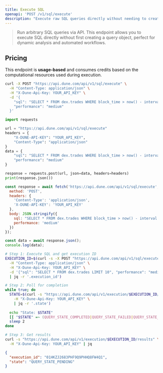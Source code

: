 ```yaml
---
title: Execute SQL
openapi: 'POST /v1/sql/execute'
description: "Execute raw SQL queries directly without needing to create a saved query first"
---
```


> Run arbitrary SQL queries via API. This endpoint allows you to execute SQL directly without first creating a query object, perfect for dynamic analysis and automated workflows.

## Pricing

This endpoint is **usage-based** and consumes credits based on the computational resources used during execution.

<RequestExample>

```bash cURL
curl -X POST "https://api.dune.com/api/v1/sql/execute" \
  -H "Content-Type: application/json" \
  -H "X-Dune-Api-Key: YOUR_API_KEY" \
  -d '{
    "sql": "SELECT * FROM dex.trades WHERE block_time > now() - interval '\''1 day'\'' LIMIT 10",
    "performance": "medium"
  }'
```

```python Python
import requests

url = "https://api.dune.com/api/v1/sql/execute"
headers = {
    "X-DUNE-API-KEY": "YOUR_API_KEY",
    "Content-Type": "application/json"
}
data = {
    "sql": "SELECT * FROM dex.trades WHERE block_time > now() - interval '1 day' LIMIT 10",
    "performance": "medium"
}

response = requests.post(url, json=data, headers=headers)
print(response.json())
```

```javascript JavaScript
const response = await fetch('https://api.dune.com/api/v1/sql/execute', {
  method: 'POST',
  headers: {
    'Content-Type': 'application/json',
    'X-DUNE-API-KEY': 'YOUR_API_KEY'
  },
  body: JSON.stringify({
    sql: "SELECT * FROM dex.trades WHERE block_time > now() - interval '1 day' LIMIT 10",
    performance: 'medium'
  })
});

const data = await response.json();
console.log(data);
```

```bash Complete Workflow
# Step 1: Execute SQL and get execution ID
EXECUTION_ID=$(curl -s -X POST "https://api.dune.com/api/v1/sql/execute" \
  -H "Content-Type: application/json" \
  -H "X-Dune-Api-Key: YOUR_API_KEY" \
  -d '{"sql": "SELECT * FROM dex.trades LIMIT 10", "performance": "medium"}' \
  | jq -r '.execution_id')

# Step 2: Poll for completion
while true; do
  STATE=$(curl -s "https://api.dune.com/api/v1/execution/$EXECUTION_ID/status" \
    -H "X-Dune-Api-Key: YOUR_API_KEY" \
    | jq -r '.state')
  
  echo "State: $STATE"
  [[ "$STATE" =~ (QUERY_STATE_COMPLETED|QUERY_STATE_FAILED|QUERY_STATE_CANCELLED) ]] && break
  sleep 2
done

# Step 3: Get results
curl -s "https://api.dune.com/api/v1/execution/$EXECUTION_ID/results" \
  -H "X-Dune-Api-Key: YOUR_API_KEY" | jq
```

</RequestExample>

<ResponseExample>

```json Success Response
{
  "execution_id": "01HKZJ2683PHF9Q9PHHQ8FW4Q1",
  "state": "QUERY_STATE_PENDING"
}
```

</ResponseExample>

